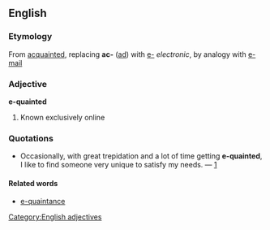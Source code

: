 ==English==

===Etymology===
From {{E.}} <em></em> [[acquainted]], replacing '''ac-''' ([[ad#Latin|ad]]) with [[e-]] ''electronic'', by analogy with [[e-mail]]

===Adjective===
[[Category:English adjectives]]

'''e-quainted'''
# {{internet}} Known exclusively online

===Quotations===
*Occasionally, with great trepidation and a lot of time getting '''e-quainted''', I like to find someone very unique to satisfy my needs. &mdash; [http://profile.adultfriendfinder.com/p/member.cgi?mid=39376961_10448]

====Related words====
* [[e-quaintance]]